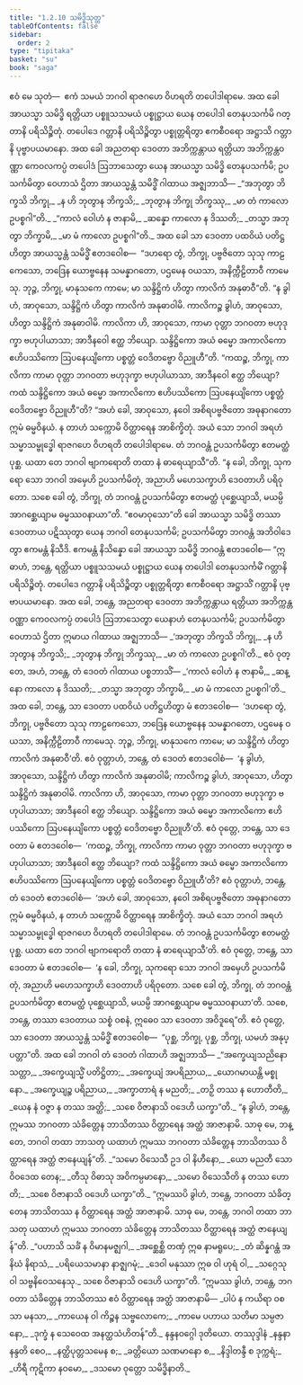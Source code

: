 ```yaml
---
title: "1.2.10 သမိဒ္ဓိသုတ္တ"
tableOfContents: false
sidebar:
  order: 2
type: "tipitaka"
basket: "su"
book: "saga"
---
```



<DynamicBreadcrumb />

<Division number="20" book="saga">

<Paragraph number="65" book="saga">
ဧဝံ မေ သုတံ—  ဧကံ သမယံ ဘဂဝါ ရာဇဂဟေ ဝိဟရတိ တပေါဒါရာမေ. အထ ခေါ အာယသ္မာ သမိဒ္ဓိ ရတ္တိယာ ပစ္စူသသမယံ ပစ္စုဋ္ဌာယ ယေန တပေါဒါ တေနုပသင်္ကမိ ဂတ္တာနိ ပရိသိဉ္စိတုံ. တပေါဒေ ဂတ္တာနိ ပရိသိဉ္စိတွာ ပစ္စုတ္တရိတွာ ဧကစီဝရော အဋ္ဌာသိ ဂတ္တာနိ ပုဗ္ဗာပယမာနော. အထ ခေါ အညတရာ ဒေဝတာ အဘိက္ကန္တာယ ရတ္တိယာ အဘိက္ကန္တဝဏ္ဏာ ကေဝလကပ္ပံ တပေါဒံ ဩဘာသေတွာ ယေန အာယသ္မာ သမိဒ္ဓိ တေနုပသင်္ကမိ; ဥပသင်္ကမိတွာ ဝေဟာသံ ဌိတာ အာယသ္မန္တံ သမိဒ္ဓိံ ဂါထာယ အဇ္ဈဘာသိ—
</Paragraph>

<Paragraph number="66" type="verses" book="saga">
_“အဘုတွာ ဘိက္ခသိ ဘိက္ခု,_  
_န ဟိ ဘုတွာန ဘိက္ခသိ;_  
_ဘုတွာန ဘိက္ခု ဘိက္ခဿု,_  
_မာ တံ ကာလော ဥပစ္စဂါ”တိ._  

</Paragraph>

<Paragraph number="67" type="verses" book="saga">
_“ကာလံ ဝေါဟံ န ဇာနာမိ,_  
_ဆန္နော ကာလော န ဒိဿတိ;_  
_တသ္မာ အဘုတွာ ဘိက္ခာမိ,_  
_မာ မံ ကာလော ဥပစ္စဂါ”တိ._  

</Paragraph>

<Paragraph number="68" book="saga">
အထ ခေါ သာ ဒေဝတာ ပထဝိယံ ပတိဋ္ဌဟိတွာ အာယသ္မန္တံ သမိဒ္ဓိံ ဧတဒဝေါစ—  “ဒဟရော တွံ, ဘိက္ခု, ပဗ္ဗဇိတော သုသု ကာဠကေသော, ဘဒြေန ယောဗ္ဗနေန သမန္နာဂတော, ပဌမေန ဝယသာ, အနိက္ကီဠိတာဝီ ကာမေသု. ဘုဉ္ဇ, ဘိက္ခု, မာနုသကေ ကာမေ; မာ သန္ဒိဋ္ဌိကံ ဟိတွာ ကာလိကံ အနုဓာဝီ”တိ.
</Paragraph>

<Paragraph number="69" book="saga">
“န ခွါဟံ, အာဝုသော, သန္ဒိဋ္ဌိကံ ဟိတွာ ကာလိကံ အနုဓာဝါမိ. ကာလိကဉ္စ ခွါဟံ, အာဝုသော, ဟိတွာ သန္ဒိဋ္ဌိကံ အနုဓာဝါမိ. ကာလိကာ ဟိ, အာဝုသော, ကာမာ ဝုတ္တာ ဘဂဝတာ ဗဟုဒုက္ခာ ဗဟုပါယာသာ; အာဒီနဝေါ ဧတ္ထ ဘိယျော. သန္ဒိဋ္ဌိကော အယံ ဓမ္မော အကာလိကော ဧဟိပဿိကော ဩပနေယျိကော ပစ္စတ္တံ ဝေဒိတဗ္ဗော ဝိညူဟီ”တိ.
</Paragraph>

<Paragraph number="70" book="saga">
“ကထဉ္စ, ဘိက္ခု, ကာလိကာ ကာမာ ဝုတ္တာ ဘဂဝတာ ဗဟုဒုက္ခာ ဗဟုပါယာသာ, အာဒီနဝေါ ဧတ္ထ ဘိယျော? ကထံ သန္ဒိဋ္ဌိကော အယံ ဓမ္မော အကာလိကော ဧဟိပဿိကော ဩပနေယျိကော ပစ္စတ္တံ ဝေဒိတဗ္ဗော ဝိညူဟီ”တိ?
</Paragraph>

<Paragraph number="71" book="saga">
“အဟံ ခေါ, အာဝုသော, နဝေါ အစိရပဗ္ဗဇိတော အဓုနာဂတော ဣမံ ဓမ္မဝိနယံ. န တာဟံ သက္ကောမိ ဝိတ္ထာရေန အာစိက္ခိတုံ. အယံ သော ဘဂဝါ အရဟံ သမ္မာသမ္ဗုဒ္ဓေါ ရာဇဂဟေ ဝိဟရတိ တပေါဒါရာမေ. တံ ဘဂဝန္တံ ဥပသင်္ကမိတွာ ဧတမတ္ထံ ပုစ္ဆ. ယထာ တေ ဘဂဝါ ဗျာကရောတိ တထာ နံ ဓာရေယျာသီ”တိ.
</Paragraph>

<Paragraph number="72" book="saga">
“န ခေါ, ဘိက္ခု, သုကရော သော ဘဂဝါ အမှေဟိ ဥပသင်္ကမိတုံ, အညာဟိ မဟေသက္ခာဟိ ဒေဝတာဟိ ပရိဝုတော. သစေ ခေါ တွံ, ဘိက္ခု, တံ ဘဂဝန္တံ ဥပသင်္ကမိတွာ ဧတမတ္ထံ ပုစ္ဆေယျာသိ, မယမ္ပိ အာဂစ္ဆေယျာမ ဓမ္မဿဝနာယာ”တိ. “ဧဝမာဝုသော”တိ ခေါ အာယသ္မာ သမိဒ္ဓိ တဿာ ဒေဝတာယ ပဋိဿုတွာ ယေန ဘဂဝါ တေနုပသင်္ကမိ; ဥပသင်္ကမိတွာ ဘဂဝန္တံ အဘိဝါဒေတွာ ဧကမန္တံ နိသီဒိ. ဧကမန္တံ နိသိန္နော ခေါ အာယသ္မာ သမိဒ္ဓိ ဘဂဝန္တံ ဧတဒဝေါစ—
</Paragraph>

<Paragraph number="73" book="saga">
“ဣဓာဟံ, ဘန္တေ, ရတ္တိယာ ပစ္စူသသမယံ ပစ္စုဋ္ဌာယ ယေန တပေါဒါ တေနုပသင်္ကမိံ ဂတ္တာနိ ပရိသိဉ္စိတုံ. တပေါဒေ ဂတ္တာနိ ပရိသိဉ္စိတွာ ပစ္စုတ္တရိတွာ ဧကစီဝရော အဋ္ဌာသိံ ဂတ္တာနိ ပုဗ္ဗာပယမာနော. အထ ခေါ, ဘန္တေ, အညတရာ ဒေဝတာ အဘိက္ကန္တာယ ရတ္တိယာ အဘိက္ကန္တဝဏ္ဏာ ကေဝလကပ္ပံ တပေါဒံ ဩဘာသေတွာ ယေနာဟံ တေနုပသင်္ကမိ; ဥပသင်္ကမိတွာ ဝေဟာသံ ဌိတာ ဣမာယ ဂါထာယ အဇ္ဈဘာသိ—
</Paragraph>

<Paragraph number="74" type="verses" book="saga">
_‘အဘုတွာ ဘိက္ခသိ ဘိက္ခု,_  
_န ဟိ ဘုတွာန ဘိက္ခသိ;_  
_ဘုတွာန ဘိက္ခု ဘိက္ခဿု,_  
_မာ တံ ကာလော ဥပစ္စဂါ’တိ._  

</Paragraph>

<Paragraph number="75" book="saga">
ဧဝံ ဝုတ္တေ, အဟံ, ဘန္တေ, တံ ဒေဝတံ ဂါထာယ ပစ္စဘာသိံ—
</Paragraph>

<Paragraph number="76" type="verses" book="saga">
_‘ကာလံ ဝေါဟံ န ဇာနာမိ,_  
_ဆန္နော ကာလော န ဒိဿတိ;_  
_တသ္မာ အဘုတွာ ဘိက္ခာမိ,_  
_မာ မံ ကာလော ဥပစ္စဂါ’တိ._  

</Paragraph>

<Paragraph number="77" book="saga">
အထ ခေါ, ဘန္တေ, သာ ဒေဝတာ ပထဝိယံ ပတိဋ္ဌဟိတွာ မံ ဧတဒဝေါစ—  ‘ဒဟရော တွံ, ဘိက္ခု, ပဗ္ဗဇိတော သုသု ကာဠကေသော, ဘဒြေန ယောဗ္ဗနေန သမန္နာဂတော, ပဌမေန ဝယသာ, အနိက္ကီဠိတာဝီ ကာမေသု. ဘုဉ္ဇ, ဘိက္ခု, မာနုသကေ ကာမေ; မာ သန္ဒိဋ္ဌိကံ ဟိတွာ ကာလိကံ အနုဓာဝီ’တိ.
</Paragraph>

<Paragraph number="78" book="saga">
ဧဝံ ဝုတ္တာဟံ, ဘန္တေ, တံ ဒေဝတံ ဧတဒဝေါစံ—  ‘န ခွါဟံ, အာဝုသော, သန္ဒိဋ္ဌိကံ ဟိတွာ ကာလိကံ အနုဓာဝါမိ; ကာလိကဉ္စ ခွါဟံ, အာဝုသော, ဟိတွာ သန္ဒိဋ္ဌိကံ အနုဓာဝါမိ. ကာလိကာ ဟိ, အာဝုသော, ကာမာ ဝုတ္တာ ဘဂဝတာ ဗဟုဒုက္ခာ ဗဟုပါယာသာ; အာဒီနဝေါ ဧတ္ထ ဘိယျော. သန္ဒိဋ္ဌိကော အယံ ဓမ္မော အကာလိကော ဧဟိပဿိကော ဩပနေယျိကော ပစ္စတ္တံ ဝေဒိတဗ္ဗော ဝိညူဟီ’တိ.
</Paragraph>

<Paragraph number="79" book="saga">
ဧဝံ ဝုတ္တေ, ဘန္တေ, သာ ဒေဝတာ မံ ဧတဒဝေါစ—  ‘ကထဉ္စ, ဘိက္ခု, ကာလိကာ ကာမာ ဝုတ္တာ ဘဂဝတာ ဗဟုဒုက္ခာ ဗဟုပါယာသာ; အာဒီနဝေါ ဧတ္ထ ဘိယျော? ကထံ သန္ဒိဋ္ဌိကော အယံ ဓမ္မော အကာလိကော ဧဟိပဿိကော ဩပနေယျိကော ပစ္စတ္တံ ဝေဒိတဗ္ဗော ဝိညူဟီ’တိ?
</Paragraph>

<Paragraph number="80" book="saga">
ဧဝံ ဝုတ္တာဟံ, ဘန္တေ, တံ ဒေဝတံ ဧတဒဝေါစံ—  ‘အဟံ ခေါ, အာဝုသော, နဝေါ အစိရပဗ္ဗဇိတော အဓုနာဂတော ဣမံ ဓမ္မဝိနယံ, န တာဟံ သက္ကောမိ ဝိတ္ထာရေန အာစိက္ခိတုံ. အယံ သော ဘဂဝါ အရဟံ သမ္မာသမ္ဗုဒ္ဓေါ ရာဇဂဟေ ဝိဟရတိ တပေါဒါရာမေ. တံ ဘဂဝန္တံ ဥပသင်္ကမိတွာ ဧတမတ္ထံ ပုစ္ဆ. ယထာ တေ ဘဂဝါ ဗျာကရောတိ တထာ နံ ဓာရေယျာသီ’တိ.
</Paragraph>

<Paragraph number="81" book="saga">
ဧဝံ ဝုတ္တေ, ဘန္တေ, သာ ဒေဝတာ မံ ဧတဒဝေါစ—  ‘န ခေါ, ဘိက္ခု, သုကရော သော ဘဂဝါ အမှေဟိ ဥပသင်္ကမိတုံ, အညာဟိ မဟေသက္ခာဟိ ဒေဝတာဟိ ပရိဝုတော. သစေ ခေါ တွံ, ဘိက္ခု, တံ ဘဂဝန္တံ ဥပသင်္ကမိတွာ ဧတမတ္ထံ ပုစ္ဆေယျာသိ, မယမ္ပိ အာဂစ္ဆေယျာမ ဓမ္မဿဝနာယာ’တိ. သစေ, ဘန္တေ, တဿာ ဒေဝတာယ သစ္စံ ဝစနံ, ဣဓေဝ သာ ဒေဝတာ အဝိဒူရေ”တိ.
</Paragraph>

<Paragraph number="82" book="saga">
ဧဝံ ဝုတ္တေ, သာ ဒေဝတာ အာယသ္မန္တံ သမိဒ္ဓိံ ဧတဒဝေါစ—  “ပုစ္ဆ, ဘိက္ခု, ပုစ္ဆ, ဘိက္ခု, ယမဟံ အနုပ္ပတ္တာ”တိ.
</Paragraph>

<Paragraph number="83" book="saga">
အထ ခေါ ဘဂဝါ တံ ဒေဝတံ ဂါထာဟိ အဇ္ဈဘာသိ—
</Paragraph>

<Paragraph number="84" type="verses" book="saga">
_“အက္ခေယျသညိနော သတ္တာ,_  
_အက္ခေယျသ္မိံ ပတိဋ္ဌိတာ;_  
_အက္ခေယျံ အပရိညာယ,_  
_ယောဂမာယန္တိ မစ္စုနော._  

</Paragraph>

<Paragraph number="85" type="verses" book="saga">
_အက္ခေယျဉ္စ ပရိညာယ,_  
_အက္ခာတာရံ န မညတိ;_  
_တဉှိ တဿ န ဟောတီတိ,_  
_ယေန နံ ဝဇ္ဇာ န တဿ အတ္ထိ;_  
_သစေ ဝိဇာနာသိ ဝဒေဟိ ယက္ခာ”တိ._  

</Paragraph>

<Paragraph number="86" book="saga">
“န ခွါဟံ, ဘန္တေ, ဣမဿ ဘဂဝတာ သံခိတ္တေန ဘာသိတဿ ဝိတ္ထာရေန အတ္ထံ အာဇာနာမိ. သာဓု မေ, ဘန္တေ, ဘဂဝါ တထာ ဘာသတု ယထာဟံ ဣမဿ ဘဂဝတာ သံခိတ္တေန ဘာသိတဿ ဝိတ္ထာရေန အတ္ထံ ဇာနေယျန်”တိ.
</Paragraph>

<Paragraph number="87" type="verses" book="saga">
_“သမော ဝိသေသီ ဥဒ ဝါ နိဟီနော,_  
_ယော မညတီ သော ဝိဝဒေထ တေန;_  
_တီသု ဝိဓာသု အဝိကမ္ပမာနော,_  
_သမော ဝိသေသီတိ န တဿ ဟောတိ;_  
_သစေ ဝိဇာနာသိ ဝဒေဟိ ယက္ခာ”တိ._  

</Paragraph>

<Paragraph number="88" book="saga">
“ဣမဿပိ ခွါဟံ, ဘန္တေ, ဘဂဝတာ သံခိတ္တေန ဘာသိတဿ န ဝိတ္ထာရေန အတ္ထံ အာဇာနာမိ. သာဓု မေ, ဘန္တေ, ဘဂဝါ တထာ ဘာသတု ယထာဟံ ဣမဿ ဘဂဝတာ သံခိတ္တေန ဘာသိတဿ ဝိတ္ထာရေန အတ္ထံ ဇာနေယျန်”တိ.
</Paragraph>

<Paragraph number="89" type="verses" book="saga">
_“ပဟာသိ သင်္ခံ န ဝိမာနမဇ္ဈဂါ,_  
_အစ္ဆေစ္ဆိ တဏှံ ဣဓ နာမရူပေ;_  
_တံ ဆိန္နဂန္ထံ အနိဃံ နိရာသံ,_  
_ပရိယေသမာနာ နာဇ္ဈဂမုံ;_  
_ဒေဝါ မနုဿာ ဣဓ ဝါ ဟုရံ ဝါ,_  
_သဂ္ဂေသု ဝါ သဗ္ဗနိဝေသနေသု._  

</Paragraph>

<Paragraph number="90" book="saga">
သစေ ဝိဇာနာသိ ဝဒေဟိ ယက္ခာ”တိ.
</Paragraph>

<Paragraph number="91" book="saga">
“ဣမဿ ခွါဟံ, ဘန္တေ, ဘဂဝတာ သံခိတ္တေန ဘာသိတဿ ဧဝံ ဝိတ္ထာရေန အတ္ထံ အာဇာနာမိ—
</Paragraph>

<Paragraph number="92" type="verses" book="saga">
_ပါပံ န ကယိရာ ဝစသာ မနသာ,_  
_ကာယေန ဝါ ကိဉ္စန သဗ္ဗလောကေ;_  
_ကာမေ ပဟာယ သတိမာ သမ္ပဇာနော,_  
_ဒုက္ခံ န သေဝေထ အနတ္ထသံဟိတန်”တိ._  


</Paragraph>
</Division>

<Paragraph number="93" type="center" book="saga">
နန္ဒနဝဂ္ဂေါ ဒုတိယော.



</Paragraph>

<Paragraph number="94" type="center" book="saga">
တဿုဒ္ဒါနံ


</Paragraph>

<Paragraph number="95" type="verses" book="saga">
_နန္ဒနာ နန္ဒတိ စေဝ,_  
_နတ္ထိပုတ္တသမေန စ;_  
_ခတ္တိယော သဏမာနော စ,_  
_နိဒ္ဒါတန္ဒီ စ ဒုက္ကရံ;_  
_ဟိရီ ကုဋိကာ နဝမော,_  
_ဒသမော ဝုတ္တော သမိဒ္ဓိနာတိ._
</Paragraph>